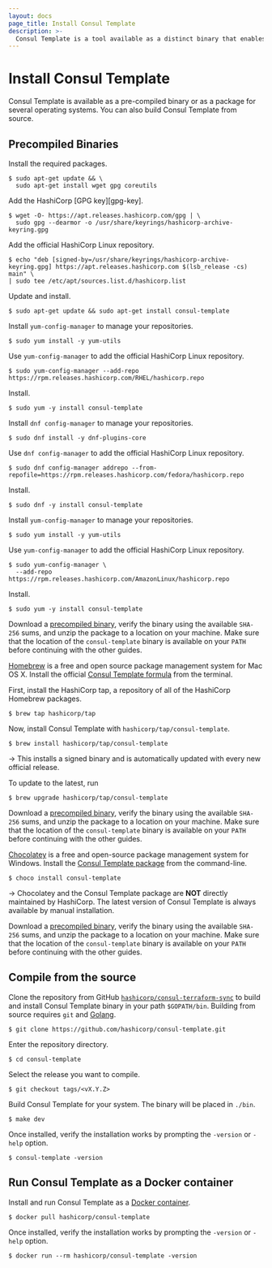 ```yaml
---
layout: docs
page_title: Install Consul Template
description: >-
  Consul Template is a tool available as a distinct binary that enables dynamic application configuration and secrets rotation for Consul deployments based on Go templates.
---
```


# Install Consul Template

Consul Template is available as a pre-compiled binary or as a package for several operating systems. You can also build Consul Template from source.

## Precompiled Binaries

<Tabs>
<Tab heading="Linux" group="linux">

<Tabs>
<Tab heading="Ubuntu/Debian" group="ubuntu">

Install the required packages.

```shell-session
$ sudo apt-get update && \
  sudo apt-get install wget gpg coreutils
```

Add the HashiCorp [GPG key][gpg-key].

```shell-session
$ wget -O- https://apt.releases.hashicorp.com/gpg | \
  sudo gpg --dearmor -o /usr/share/keyrings/hashicorp-archive-keyring.gpg
```

Add the official HashiCorp Linux repository.

```shell-session
$ echo "deb [signed-by=/usr/share/keyrings/hashicorp-archive-keyring.gpg] https://apt.releases.hashicorp.com $(lsb_release -cs) main" \
| sudo tee /etc/apt/sources.list.d/hashicorp.list
```

Update and install.

```shell-session
$ sudo apt-get update && sudo apt-get install consul-template
```

</Tab>
<Tab heading="RHEL/CentOS" group="rhel">

Install `yum-config-manager` to manage your repositories.

```shell-session
$ sudo yum install -y yum-utils
```

Use `yum-config-manager` to add the official HashiCorp Linux repository.

```shell-session
$ sudo yum-config-manager --add-repo https://rpm.releases.hashicorp.com/RHEL/hashicorp.repo
```

Install.

```shell-session
$ sudo yum -y install consul-template
```

</Tab>
<Tab heading="Fedora" group="fedora">

Install `dnf config-manager` to manage your repositories.

```shell-session
$ sudo dnf install -y dnf-plugins-core
```

Use `dnf config-manager` to add the official HashiCorp Linux repository.

```shell-session
$ sudo dnf config-manager addrepo --from-repofile=https://rpm.releases.hashicorp.com/fedora/hashicorp.repo
```

Install.

```shell-session
$ sudo dnf -y install consul-template
```

</Tab>
<Tab heading="Amazon Linux" group="amazonlinux">

Install `yum-config-manager` to manage your repositories.

```shell-session
$ sudo yum install -y yum-utils
```

Use `yum-config-manager` to add the official HashiCorp Linux repository.

```shell-session
$ sudo yum-config-manager \
  --add-repo https://rpm.releases.hashicorp.com/AmazonLinux/hashicorp.repo
```

Install.

```shell-session
$ sudo yum -y install consul-template
```

</Tab>
<Tab heading="Manual" group="linux-manual">

Download a [precompiled binary](https://releases.hashicorp.com/consul-template/), verify the binary using the available `SHA-256` sums, and unzip the package to a location on your machine. Make sure that the location of the `consul-template` binary is available on your `PATH` before continuing with the other guides.

</Tab>
</Tabs>

</Tab>

<Tab heading="Mac" group="mac">

<Tabs>
<Tab heading="Homebrew" group="mac-homebrew">

[Homebrew](https://brew.sh) is a free and open source package management system
for Mac OS X. Install the official [Consul Template
formula](https://github.com/hashicorp/homebrew-tap) from the terminal.

First, install the HashiCorp tap, a repository of all of the HashiCorp Homebrew
packages.

```shell-session
$ brew tap hashicorp/tap
```

Now, install Consul Template with `hashicorp/tap/consul-template`.

```shell-session
$ brew install hashicorp/tap/consul-template
```

-> This installs a signed binary and is automatically updated with
every new official release.

To update to the latest, run

```shell-session
$ brew upgrade hashicorp/tap/consul-template
```
</Tab>
<Tab heading="Manual" group="mac-manual">

Download a [precompiled binary](https://releases.hashicorp.com/consul-template/), verify the binary using the available `SHA-256` sums, and unzip the package to a location on your machine. Make sure that the location of the `consul-template` binary is available on your `PATH` before continuing with the other guides.

</Tab>
</Tabs>

</Tab>

<Tab heading="Windows" group="windows">

<Tabs>
<Tab heading="Chocolatey" group="windows-chocolatey">

[Chocolatey](https://chocolatey.org/) is a free and open-source package
management system for Windows. Install the [Consul Template
package](https://chocolatey.org/packages/consul-template) from the command-line.

```shell-session
$ choco install consul-template
```

-> Chocolatey and the Consul Template package are **NOT** directly maintained
by HashiCorp. The latest version of Consul Template is always available by manual
installation.

</Tab>
<Tab heading="Manual" group="windows-manual">

Download a [precompiled binary](https://releases.hashicorp.com/consul-template/), verify the binary using the available `SHA-256` sums, and unzip the package to a location on your machine. Make sure that the location of the `consul-template` binary is available on your `PATH` before continuing with the other guides.

</Tab>
</Tabs>

</Tab>

</Tabs>




## Compile from the source

Clone the repository from GitHub [`hashicorp/consul-terraform-sync`](https://github.com/hashicorp/consul-terraform-sync) to build and install Consul Template binary in your path `$GOPATH/bin`. Building from source requires `git` and [Golang](https://go.dev/).

```shell-session
$ git clone https://github.com/hashicorp/consul-template.git
```

Enter the repository directory.

```shell-session
$ cd consul-template
```

Select the release you want to compile.

```shell-session
$ git checkout tags/<vX.Y.Z>
```

Build Consul Template for your system. The binary will be placed in `./bin`.

```shell-session
$ make dev
```

Once installed, verify the installation works by prompting the `-version` or `-help` option.

```shell-session
$ consul-template -version
```

## Run Consul Template as a Docker container

Install and run Consul Template as a [Docker container](https://hub.docker.com/r/hashicorp/consul-template).

```shell-session
$ docker pull hashicorp/consul-template
```

Once installed, verify the installation works by prompting the `-version` or `-help` option.

```shell-session
$ docker run --rm hashicorp/consul-template -version
```
